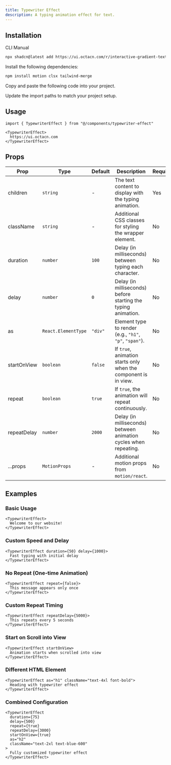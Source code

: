 ```yaml
---
title: Typewriter Effect
description: A typing animation effect for text.
---
```


<ComponentPreview
  name="typewriter-effect-demo"
  className="[&_.preview>[data-orientation=vertical]]:sm:max-w-[80%]"
/>


## Installation

<CodeTabs>

<TabsList>
  <TabsTrigger value="cli">CLI</TabsTrigger>
  <TabsTrigger value="manual">Manual</TabsTrigger>
</TabsList>

<TabsContent value="cli">

```bash
npx shadcn@latest add https://ui.octacn.com/r/interactive-gradient-text.json
```

</TabsContent>

<TabsContent value="manual">

<Steps>

<Step>Install the following dependencies:</Step>

```bash
npm install motion clsx tailwind-merge
```

<Step>Copy and paste the following code into your project.</Step>

<ComponentSource name="utils" title="lib/utils.ts" />
<ComponentSource name="typewriter-effect" title="components/typewriter-effect.tsx" />

<Step>Update the import paths to match your project setup.</Step>

</Steps>

</TabsContent>

</CodeTabs>

## Usage

```tsx showLineNumbers
import { TypewriterEffect } from "@/components/typewriter-effect"
```

```tsx showLineNumbers
<TypewriterEffect>
  https://ui.octacn.com
</TypewriterEffect>
```

## Props

| Prop        | Type                | Default | Description                                                     | Required |
| ----------- | ------------------- | ------- | --------------------------------------------------------------- | -------- |
| children    | `string`            | -       | The text content to display with the typing animation.          | Yes      |
| className   | `string`            | -       | Additional CSS classes for styling the wrapper element.         | No       |
| duration    | `number`            | `100`   | Delay (in milliseconds) between typing each character.          | No       |
| delay       | `number`            | `0`     | Delay (in milliseconds) before starting the typing animation.   | No       |
| as          | `React.ElementType` | `"div"` | Element type to render (e.g., `"h1"`, `"p"`, `"span"`).        | No       |
| startOnView | `boolean`           | `false` | If `true`, animation starts only when the component is in view. | No       |
| repeat      | `boolean`           | `true`  | If `true`, the animation will repeat continuously.              | No       |
| repeatDelay | `number`            | `2000`  | Delay (in milliseconds) between animation cycles when repeating.| No       |
| ...props    | `MotionProps`       | -       | Additional motion props from `motion/react`.                    | No       |

## Examples

### Basic Usage

```tsx
<TypewriterEffect>
  Welcome to our website!
</TypewriterEffect>
```

### Custom Speed and Delay

```tsx
<TypewriterEffect duration={50} delay={1000}>
  Fast typing with initial delay
</TypewriterEffect>
```

### No Repeat (One-time Animation)

```tsx
<TypewriterEffect repeat={false}>
  This message appears only once
</TypewriterEffect>
```

### Custom Repeat Timing

```tsx
<TypewriterEffect repeatDelay={5000}>
  This repeats every 5 seconds
</TypewriterEffect>
```

### Start on Scroll into View

```tsx
<TypewriterEffect startOnView>
  Animation starts when scrolled into view
</TypewriterEffect>
```

### Different HTML Element

```tsx
<TypewriterEffect as="h1" className="text-4xl font-bold">
  Heading with typewriter effect
</TypewriterEffect>
```

### Combined Configuration

```tsx
<TypewriterEffect
  duration={75}
  delay={500}
  repeat={true}
  repeatDelay={3000}
  startOnView={true}
  as="h2"
  className="text-2xl text-blue-600"
>
  Fully customized typewriter effect
</TypewriterEffect>
```
